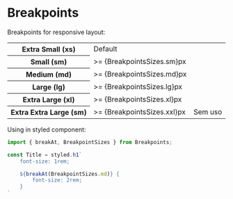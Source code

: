 
<Meta title="Styles/Breakpoints" />

# Breakpoints

Breakpoints for responsive layout:

<table>
  <tr>
    <th>Extra Small (xs)</th>
    <td>Default</td>
  </tr>
  <tr>
    <th>Small (sm)</th>
    <td>>= {BreakpointsSizes.sm}px</td>
  </tr>
  <tr>
    <th>Medium (md)</th>
    <td>>= {BreakpointsSizes.md}px</td>
  </tr>
  <tr>
    <th>Large (lg)</th>
    <td>>= {BreakpointsSizes.lg}px</td>
  </tr>
  <tr>
    <th>Extra Large (xl)</th>
    <td>>= {BreakpointsSizes.xl}px</td>
  </tr>
  <tr>
    <th>Extra Extra Large (sm)</th>
    <td>>= {BreakpointsSizes.xxl}px</td>
    <td>Sem uso</td>
  </tr>
</table>

Using in styled component:

```js
import { breakAt, BreakpointSizes } from Breakpoints;

const Title = styled.h1`
    font-size: 1rem;

    ${breakAt(BreakpointSizes.md)} {
        font-size: 2rem;
    }
`
```
